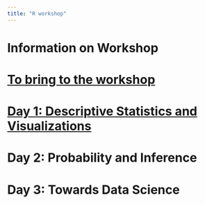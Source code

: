 ```yaml
---
title: "R workshop"
---
```


# Information on Workshop

# [To bring to the workshop](./Day_1/to_do.html)

# [Day 1: Descriptive Statistics and Visualizations](./Day_1/desc_stats_and_viz.html)

# Day 2: Probability and Inference

# Day 3: Towards Data Science
